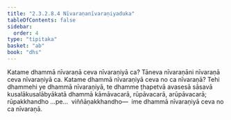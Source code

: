 ```yaml
---
title: "2.3.2.8.4 Nīvaraṇanīvaraṇiyaduka"
tableOfContents: false
sidebar:
  order: 4
type: "tipitaka"
basket: "ab"
book: "dhs"
---
```



<DynamicBreadcrumb />

<Division number="1174" book="dhs" bookNo="29" page="235">

<Paragraph number="1869" book="dhs">
Katame dhammā nīvaraṇā ceva nīvaraṇiyā ca? Tāneva nīvaraṇāni nīvaraṇā ceva nīvaraṇiyā ca.
</Paragraph>

</Division>
<Division number="1175" book="dhs" bookNo="29" page="235">

<Paragraph number="1870" book="dhs">
Katame dhammā nīvaraṇiyā ceva no ca nīvaraṇā? Tehi dhammehi ye dhammā nīvaraṇiyā, te dhamme ṭhapetvā avasesā sāsavā kusalākusalābyākatā dhammā kāmāvacarā, rūpāvacarā, arūpāvacarā; rūpakkhandho …pe…  viññāṇakkhandho—  ime dhammā nīvaraṇiyā ceva no ca nīvaraṇā.
</Paragraph>
</Division>